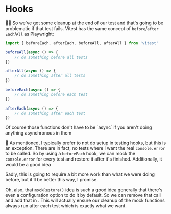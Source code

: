 # Hooks

<EpicVideo url="https://www.epicweb.dev/workshops/web-application-testing/unit-testing/implementing-test-hooks-for-error-restoration-in-playwright" />

👨‍💼 So we've got some cleanup at the end of our test and that's going to be
problematic if that test fails. Vitest has the same concept of `before`/`after`
`Each`/`All` as Playwright:

```ts
import { beforeEach, afterEach, beforeAll, afterAll } from 'vitest'

beforeAll(async () => {
	// do something before all tests
})

afterAll(async () => {
	// do something after all tests
})

beforeEach(async () => {
	// do something before each test
})

afterEach(async () => {
	// do something after each test
})
```

<callout-muted class="aside">
	Of course those functions don't have to be `async` if you aren't doing
	anything asynchronous in them
</callout-muted>

🦉 As mentioned, I typically prefer to not do setup in testing hooks, but this
is an exception. There are in fact, no tests where I want the real
`console.error` to be called. So by using a `beforeEach` hook, we can mock the
`console.error` for every test and restore it after it's finished. Additionally,
it would be a good idea

Sadly, this is going to require a bit more work than what we were doing before,
but it'll be better this way, I promise.

Oh, also, that `mockRestore()` idea is such a good idea generally that there's
even a configuration option to do it by default. So we can remove that call and
add that in <InlineFile file="vitest.config.ts" />. This will actually ensure
our cleanup of the mock functions always run after each test which is exactly
what we want.
